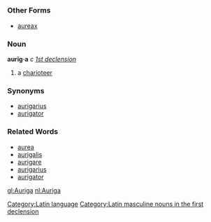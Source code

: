 =={{la}}==
[[Category:Latin language]][[Category:Latin masculine nouns in the first declension]]
===Other Forms===
*[[aureax]]
===Noun===
'''aurīg·a''' ''c'' ''[[Wiktionary Appendix:Latin first declension|1st declension]]''

#a [[charioteer]]
===Synonyms===
*[[aurigarius]]
*[[aurigator]]
===Related Words===
*[[aurea]]
*[[aurigalis]]
*[[aurigare]]
*[[aurigarius]]
*[[aurigator]]

[[gl:Auriga]]
[[nl:Auriga]]